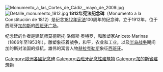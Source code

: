 [[File:Monumento_a_las_Cortes_de_Cádiz,_mayo_de_2009.jpg|thumb]]
[[File:Detalle_monumento_1812.jpg|thumb]]
'''1812年宪法纪念碑'''（Monumento a la Constitución de 1812）是纪念[[1812年宪法|1812年宪法]]100周年的纪念碑，立于1912年，位于西班牙[[加的斯|加的斯]]的[[西班牙广场_(加的斯)|西班牙广场]]。

纪念碑的作者是建筑师莫德斯托·洛佩斯·奥特罗，和雕塑家Aniceto Marinas（1866年至1953年）。雕塑象征着战争，和平，农业和工业，以及[[半岛战争|半岛战争]]期间加的斯对法国的抵抗。雄伟的寓言人物[[赫拉克勒斯|赫拉克勒斯]]象征[[西班牙|西班牙]]。

[[Category:歐洲各國紀念碑|Category:歐洲各國紀念碑]]
[[Category:西班牙纪念性建筑物|Category:西班牙纪念性建筑物]]
[[Category:加的斯省建筑物|Category:加的斯省建筑物]]